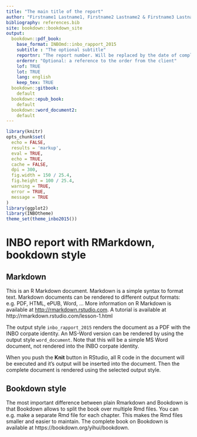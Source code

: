 ```yaml
---
title: "The main title of the report"
author: "Firstname1 Lastname1, Firstname2 Lastname2 & Firstname3 Lastname3"
bibliography: references.bib
site: bookdown::bookdown_site
output: 
  bookdown::pdf_book:
    base_format: INBOmd::inbo_rapport_2015
    subtitle : "The optional subtitle"
    reportnr: "The report number. Will be replaced by the date of compliation when missing."
    ordernr: "Optional: a reference to the order from the client"
    lof: TRUE
    lot: TRUE
    lang: english
    keep_tex: TRUE
  bookdown::gitbook: 
    default
  bookdown::epub_book: 
    default
  bookdown::word_document2:
    default
---
```

```r
library(knitr)
opts_chunk$set(
  echo = FALSE, 
  results = 'markup',
  eval = TRUE,
  echo = TRUE,
  cache = FALSE,
  dpi = 300,
  fig.width = 150 / 25.4,
  fig.height = 100 / 25.4,
  warning = TRUE,
  error = TRUE,
  message = TRUE
)
library(ggplot2)
library(INBOtheme)
theme_set(theme_inbo2015())
```

# INBO report with RMarkdown, bookdown style

## Markdown

This is an R Markdown document. Markdown is a simple syntax to format text. Markdown documents can be rendered to different output formats: e.g. PDF, HTML, ePUB, Word, ... More information on R Markdown is available at <http://rmarkdown.rstudio.com>. A tutorial is available at http://rmarkdown.rstudio.com/lesson-1.html

The output style `inbo_rapport_2015` renders the document as a PDF with the INBO corpate identity. An MS-Word version can be rendered by using the output style `word_document`. Note that this will be a simple MS Word document, not rendered into the INBO corpate identity.

When you push the **Knit** button in RStudio, all R code in the document will be executed and it's output will be inserted into the document. Then the complete document is rendered using the selected output style. 

## Bookdown style

The most important difference between plain Rmarkdown and Bookdown is that Bookdown allows to split the book over multiple Rmd files. You can e.g. make a separate Rmd file for each chapter. This makes the Rmd files smaller and easier to maintain. The complete book on Bookdown is available at https://bookdown.org/yihui/bookdown.
